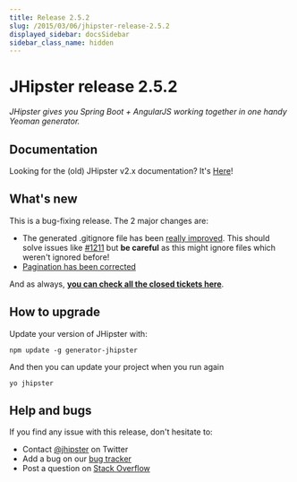 ```yaml
---
title: Release 2.5.2
slug: /2015/03/06/jhipster-release-2.5.2
displayed_sidebar: docsSidebar
sidebar_class_name: hidden
---
```


JHipster release 2.5.2
==================

*JHipster gives you Spring Boot + AngularJS working together in one handy Yeoman generator.*

Documentation
----------

Looking for the (old) JHipster v2.x documentation? It's [Here](/documentation-archive)!

What's new
----------

This is a bug-fixing release. The 2 major changes are:

- The generated .gitignore file has been [really improved](https://github.com/jhipster/generator-jhipster/blob/master/app/templates/gitignore). This should solve issues like [#1211](https://github.com/jhipster/generator-jhipster/issues/1211) but __be careful__ as this might ignore files which weren't ignored before!
- [Pagination has been corrected](https://github.com/jhipster/generator-jhipster/issues/1208)

And as always, __[you can check all the closed tickets here](https://github.com/jhipster/generator-jhipster/issues?q=milestone%3A2.5.2+is%3Aclosed)__.

How to upgrade
------------

Update your version of JHipster with:

```
npm update -g generator-jhipster
```

And then you can update your project when you run again

```
yo jhipster
```

Help and bugs
--------------

If you find any issue with this release, don't hesitate to:

- Contact [@jhipster](https://twitter.com/jhipster) on Twitter
- Add a bug on our [bug tracker](https://github.com/jhipster/generator-jhipster/issues?state=open)
- Post a question on [Stack Overflow](http://stackoverflow.com/tags/jhipster/info)
